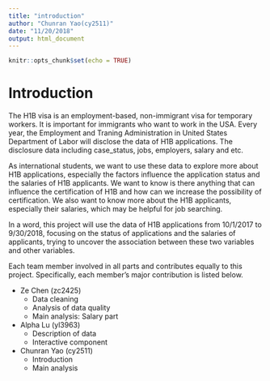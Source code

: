 ```yaml
---
title: "introduction"
author: "Chunran Yao(cy2511)"
date: "11/20/2018"
output: html_document
---
```


```r
knitr::opts_chunk$set(echo = TRUE)
```

# Introduction
The H1B visa is an employment-based, non-immigrant visa for temporary workers. It is important for immigrants who want to work in the USA. Every year, the Employment and Traning Administration in United States Department of Labor will disclose the data of H1B applications. The disclosure data including case_status, jobs, employers, salary and etc. 

As international students, we want to use these data to explore more about H1B applications, especially the factors influence the application status and the salaries of H1B applicants. We want to know is there anything that can influence the certification of H1B and how can we increase the possibility of certification. We also want to know more about the H1B applicants, especially their salaries, which may be helpful for job searching.

In a word, this project will use the data of H1B applications from 10/1/2017 to 9/30/2018, focusing on the status of applications and the salaries of applicants, trying to uncover the association between these two variables and other variables. 

Each team member involved in all parts and contributes equally to this project. Specifically, each member's major contribution is listed below.

* Ze Chen (zc2425) 
    * Data cleaning
    * Analysis of data quality
    * Main analysis: Salary part
* Alpha Lu (yl3963)
    * Description of data
    * Interactive component
* Chunran Yao (cy2511)
    * Introduction
    * Main analysis 
